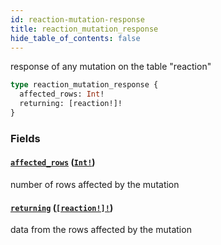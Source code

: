 ```yaml
---
id: reaction-mutation-response
title: reaction_mutation_response
hide_table_of_contents: false
---
```


response of any mutation on the table "reaction"

```graphql
type reaction_mutation_response {
  affected_rows: Int!
  returning: [reaction!]!
}
```

### Fields

#### [`affected_rows`](#) ([`Int!`](/07-graphql/scalars/int))

number of rows affected by the mutation

#### [`returning`](#) ([`[reaction!]!`](/07-graphql/objects/reaction))

data from the rows affected by the mutation
